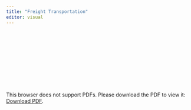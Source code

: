 ```yaml
---
title: "Freight Transportation"
editor: visual
---
```


<object data="./CIVE461_Freight_Planning.pdf" type="application/pdf" width="100%" height="700px">
    <embed src="./CIVE461_Freight_Planning.pdf">
        <p>This browser does not support PDFs. Please download the PDF to view it: <a href="./CIVE461_Freight_Planning.pdf">Download PDF</a>.</p>
    </embed>
</object>